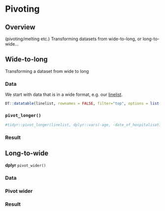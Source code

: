 
<!-- ======================================================= -->
<!-- ======================================================= -->
<!-- ======================================================= -->
# Pivoting {#pivot .color-tabs .tabset .tabset-fade}


<!-- ======================================================= -->
## Overview {#pivot_intro .emphasized .tabset .tabset-fade .tabset-pills}

(pivoting/melting etc.)
Transforming datasets from wide-to-long, or long-to-wide...  


<!-- ======================================================= -->
## Wide-to-long {#pivot_widetolong .color-tabs .tabset .tabset-fade .tabset-pills}

Transforming a dataset from wide to long



<!-- ======================================================= -->
### Data

We start with data that is in a wide format, e.g. our [linelist](#datasets).  

```r
DT::datatable(linelist, rownames = FALSE, filter="top", options = list(pageLength = 5, scrollX=T) )
```

<!-- ======================================================= -->
### `pivot_longer()`

```r
#tidyr::pivot_longer(linelist, dplyr::vars(-age, -date_of_hospitalisation), names_to = "variable", values_to = "value" )
```

<!-- ======================================================= -->
### Result



<!-- ======================================================= -->
## Long-to-wide {#pivot_longtowide .color-tabs .tabset .tabset-fade .tabset-pills}

**dplyr**
`pivot_wider()`

### Data

### Pivot wider  

### Result
